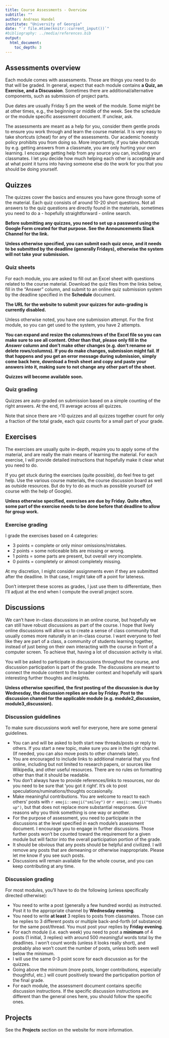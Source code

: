 ---
title: Course Assessments - Overview 
subtitle: ""
author: Andreas Handel
institute: "University of Georgia"
date: "`r file.mtime(knitr::current_input())`"
#bibliography: ../media/references.bib
output: 
  html_document:
    toc_depth: 3
---


## Assessments overview

Each module comes with assessments. Those are things you need to do that will be graded. In general, expect that each module contains **a Quiz, an Exercise, and a Discussion**. Sometimes there are additional/alternative components, such as submission of project parts.

Due dates are usually Friday 5 pm the week of the module. Some might be at other times, e.g., the beginning or middle of the week. See the schedule or the module specific assessment document. If unclear, ask.

The assessments are meant as a help for you, consider them gentle prods to ensure you work through and learn the course material. It is very easy to take shortcuts (cheat) for any of the assessments. Our academic honesty policy prohibits you from doing so. More importantly, if you take shortcuts by e.g. getting answers from a classmate, you are only hurting your own learning. I encourage getting help from any source you can, including your classmates. I let you decide how much helping each other is acceptable and at what point it turns into having someone else do the work for you that you should be doing yourself.   


## Quizzes

The quizzes cover the basics and ensures you have gone through some of the material. Each quiz consists of around 10-20 short questions. Not all answers to the quiz questions are directly found in the materials, sometimes you need to do a - hopefully straightforward - online search.

**Before submitting any quizzes, you need to set up a password using the Google Form created for that purpose. See the __Announcements Slack Channel__ for the link.**

**Unless otherwise specified, you can submit each quiz once, and it needs to be submitted by the deadline (generally Fridays), otherwise the system will not take your submission.**


### Quiz sheets

For each module, you are asked to fill out an Excel sheet with questions related to the course material. Download the quiz files from the links below, fill in the "Answer" column, and submit to an online quiz submission system by the deadline specified in the __Schedule__ document.

**The URL for the website to submit your quizzes for auto-grading is currently disabled.**

Unless otherwise noted, you have one submission attempt. For the first module, so you can get used to the system, you have 2 attempts.

**You can expand and resize the columns/rows of the Excel file so you can make sure to see all content. Other than that, please only fill in the _Answer_ column and don't make other changes (e.g. don't rename or delete rows/columns). If you do make changes, submission might fail. If that happens and you get an error message during submission, simply come back here, download a fresh sheet and copy and paste your answers into it, making sure to not change any other part of the sheet.** 

__Quizzes will become available soon.__

<!-- * [Module 1 – Course and tools introduction](./quizsheets/mada_course_tools_student.xlsx) - you have 2 attempts available for this one. -->
<!-- * [Module 2 – Data analysis introduction ](./quizsheets/mada_data_analysis_intro_student.xlsx) -->
<!-- * [Module 3 – R coding basics](./quizsheets/mada_coding_basics_student.xlsx) -->
<!-- * [Module 4 – Contemplating, finding and wrangling data](./quizsheets/mada_data_finding_wrangling_student.xlsx) -->
<!-- * [Module 5 – Visualization](./quizsheets/mada_visualization_student.xlsx) -->
<!-- * [Module 6 – Exploration](./quizsheets/mada_data_exploration_student.xlsx) -->
<!-- * [Module 7 – Statistical Analysis Overview](./quizsheets/mada_statistical_analysis_overview_student.xlsx) -->
<!-- * [Module 8 – Fitting basic statistical models](./quizsheets/mada_basic_statistical_models_student.xlsx) -->
<!-- * [Module 9 – Evaluating your model fits](./quizsheets/mada_model_evaluation_student.xlsx) -->
<!-- * [Module 10 – Improving your model fits](./quizsheets/mada_model_improvement_student.xlsx) -->
<!-- * [Module 11 – Machine Learning Models I](./quizsheets/mada_ml_models_1_student.xlsx) -->
<!-- * [Module 12 – Machine Learning Models II](./quizsheets/mada_ml_models_2_student.xlsx) -->
<!-- * [Module 13 – The complete analysis workflow](./quizsheets/mada_full_workflow_student.xlsx) -->





### Quiz grading

Quizzes are auto-graded on submission based on a simple counting of the right answers. At the end, I'll average across all quizzes. 

Note that since there are >10 quizzes and all quizzes together count for only a fraction of the total grade, each quiz counts for a small part of your grade. 


## Exercises

The exercises are usually quite in-depth, require you to apply some of the material, and are really the main means of learning the material. For each exercise, I will provide detailed instructions that hopefully make it clear what you need to do. 

If you get stuck during the exercises (quite possible), do feel free to get help. Use the various course materials, the course discussion board as well as outside resources. But do try to do as much as possible yourself (of course with the help of Google). 

__Unless otherwise specified, exercises are due by Friday. Quite often, some part of the exercise needs to be done before that deadline to allow for group work.__ 


### Exercise grading

I grade the exercises based on 4 categories: 

* 3 points = complete or only minor omissions/mistakes.
* 2 points = some noticeable bits are missing or wrong.
* 1 points = some parts are present, but overall very incomplete.
* 0 points = completely or almost completely missing.

At my discretion, I might consider assignments even if they are submitted after the deadline. In that case, I might take off a point for lateness.

Don't interpret these scores as grades, I just use them to differentiate, then I'll adjust at the end when I compute the overall project score.


## Discussions 

We can't have in-class discussions in an online course, but hopefully we can still have robust discussions as part of the course. I hope that lively online discussions will allow us to create a sense of class community that usually comes more naturally in an in-class course. I want everyone to feel like they are part of a class, a community of students learning together, instead of just being on their own interacting with the course in front of a computer screen. To achieve that, having a lot of discussion activity is vital.

You will be asked to participate in discussions throughout the course, and discussion participation is part of the grade. The discussions are meant to connect the module content to the broader context and hopefully will spark interesting further thoughts and insights. 

__Unless otherwise specified, the first posting of the discussion is due by Wednesday, the discussion replies are due by Friday. Post to the discussion channel for the applicable module (e.g. module2_discussion, module3_discussion).__ 


### Discussion guidelines

To make sure discussions work well for everyone, here are some general guidelines.

* You can and will be asked to both start new threads/posts or reply to others. If you start a new topic, make sure you are in the right channel. (If needed, you can also move posts to other channels later). 
* You are encouraged to include links to additional material that you find online, including but not limited to research papers, or sources like Wikipedia, and other useful resources. There are no rules on formatting other than that it should be readable.
* You don't always have to provide references/links to resources, nor do you need to be sure that 'you got it right'. It's ok to post speculations/ruminations/thoughts occasionally.
* Make meaningful contributions. You are welcome to react to each others' posts with `r emoji::emoji("smiley")` or `r emoji::emoji("thumbs up")`, but that does not replace more substantial responses. Give reasons why you think something is one way or another.
* For the purpose of assessment, you need to participate in the discussions at the level specified in each module's assessment document. I encourage you to engage in further discussions. Those further posts won't be counted toward the requirement for a given module but will factor into the overall participation portion of the grade.
* It should be obvious that any posts should be helpful and civilized. I will remove any posts that are demeaning or otherwise inappropriate. Please let me know if you see such posts. 
* Discussions will remain available for the whole course, and you can keep contributing at any time.  



### Discussion grading

For most modules, you'll have to do the following (unless specifically directed otherwise):

* You need to write a post (generally a few hundred words) as instructed. Post it to the appropriate channel by __Wednesday evening__. 
* You need to write __at least__ 3 replies to posts from classmates. Those can be replies to 3 different posts or multiple back-and-forth (of substance) for the same post/thread. You must post your replies by __Friday evening__. 
* For each module (i.e. each week) you need to post a **minimum** of 4 posts (1 initial, 3 replies) with around 500 _meaningful_ words total by the deadlines. I won't count words (unless it looks really short), and probably also won't count the number of posts, unless both seem well below the minimum.
* I will use the same 0-3 point score for each discussion as for the quizzes.
* Going above the minimum (more posts, longer contributions, especially thoughtful, etc.) will count positively toward the participation portion of the final grade.
* For each module, the assessment document contains specific discussion instructions. If the specific discussion instructions are different than the general ones here, you should follow the specific ones.


## Projects

See the __Projects__ section on the website for more information.